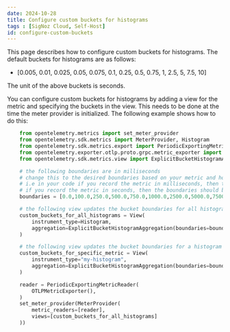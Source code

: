 ```yaml
---
date: 2024-10-28
title: Configure custom buckets for histograms
tags : [SigNoz Cloud, Self-Host]
id: configure-custom-buckets
---
```


This page describes how to configure custom buckets for histograms. The default buckets for histograms are as follows:

- [0.005, 0.01, 0.025, 0.05, 0.075, 0.1, 0.25, 0.5, 0.75, 1, 2.5, 5, 7.5, 10]

The unit of the above buckets is seconds.

You can configure custom buckets for histograms by adding a view for the metric and specifying the buckets in the view. This needs to be done at the time the meter provider is initialized. The following example shows how to do this:

```python
    from opentelemetry.metrics import set_meter_provider
    from opentelemetry.sdk.metrics import MeterProvider, Histogram
    from opentelemetry.sdk.metrics.export import PeriodicExportingMetricReader
    from opentelemetry.exporter.otlp.proto.grpc.metric_exporter import OTLPMetricExporter
    from opentelemetry.sdk.metrics.view import ExplicitBucketHistogramAggregation, View

    # the following boundaries are in milliseconds
    # change this to the desired boundaries based on your metric and how you record the metric
    # i.e in your code if you record the metric in milliseconds, then the boundaries should be in milliseconds
    # if you record the metric in seconds, then the boundaries should be in seconds
    boundaries = [0.0,100.0,250.0,500.0,750.0,1000.0,2500.0,5000.0,7500.0,10000.0,15000.0,20000.0,30000.0,45000.0,60000.0]

    # the following view updates the bucket boundaries for all histogram metrics
    custom_buckets_for_all_histograms = View(
        instrument_type=Histogram,
        aggregation=ExplicitBucketHistogramAggregation(boundaries=boundaries)
    )

    # the following view updates the bucket boundaries for a histogram metric with name "my-histogram"
    custom_buckets_for_specific_metric = View(
        instrument_type="my-histogram",
        aggregation=ExplicitBucketHistogramAggregation(boundaries=boundaries)
    )

    reader = PeriodicExportingMetricReader(
        OTLPMetricExporter(),
    )
    set_meter_provider(MeterProvider(
        metric_readers=[reader],
        views=[custom_buckets_for_all_histograms]
    ))
```